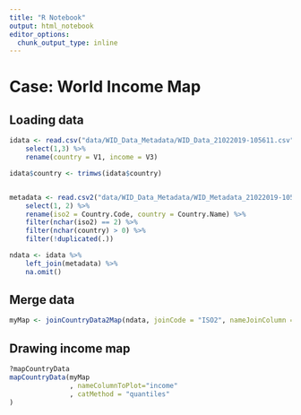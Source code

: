 ```yaml
---
title: "R Notebook"
output: html_notebook
editor_options: 
  chunk_output_type: inline
---
```



# Case: World Income Map

## Loading data
```r
idata <- read.csv("data/WID_Data_Metadata/WID_Data_21022019-105611.csv", sep = ";", skip = 8, header = F) %>%
    select(1,3) %>%
    rename(country = V1, income = V3)

idata$country <- trimws(idata$country)


metadata <- read.csv2("data/WID_Data_Metadata/WID_Metadata_21022019-105611.csv", header = T, sep = ";", skip = 1) %>%
    select(1, 2) %>%
    rename(iso2 = Country.Code, country = Country.Name) %>%
    filter(nchar(iso2) == 2) %>%
    filter(nchar(country) > 0) %>%
    filter(!duplicated(.))

ndata <- idata %>%
    left_join(metadata) %>%
    na.omit()

```



## Merge data
```r

myMap <- joinCountryData2Map(ndata, joinCode = "ISO2", nameJoinColumn = "iso2")
```



## Drawing income map

```r
?mapCountryData
mapCountryData(myMap
               , nameColumnToPlot="income"
               , catMethod = "quantiles"
)
```



